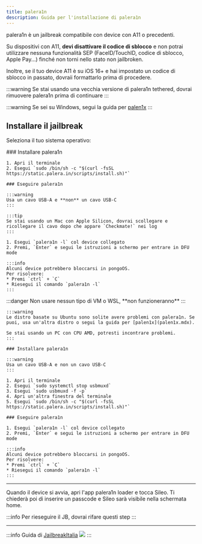 ```yaml
---
title: palera1n
description: Guida per l'installazione di palera1n
---
```



palera1n è un jailbreak compatibile con device con A11 o precedenti.

Su dispositivi con A11, **devi disattivare il codice di sblocco** e non potrai utilizzare nessuna funzionalità SEP (FaceID/TouchID, codice di sblocco, Apple Pay...) finché non torni nello stato non jailbroken.

Inoltre, se il tuo device A11 è su iOS 16+ e hai impostato un codice di sblocco in passato, dovraii formattarlo prima di procedere.

:::warning
Se stai usando una vecchia versione di palera1n tethered, dovrai rimuovere palera1n prima di continuare
:::

:::warning
Se sei su Windows, segui la guida per [palen1x](palen1x.mdx)
:::

## Installare il jailbreak

Seleziona il tuo sistema operativo:

<Tabs>
  <TabItem value="macOS" label="macOS" default>
    ### Installare palera1n

    1. Apri il terminale
    2. Esegui `sudo /bin/sh -c "$(curl -fsSL https://static.palera.in/scripts/install.sh)"`

    ### Eseguire palera1n

    :::warning
    Usa un cavo USB-A e **non** un cavo USB-C
    :::
    
    :::tip
    Se stai usando un Mac con Apple Silicon, dovrai scollegare e ricollegare il cavo dopo che appare `Checkmate!` nei log
    :::

    1. Esegui `palera1n -l` col device collegato
    2. Premi, `Enter` e segui le istruzioni a schermo per entrare in DFU mode

    :::info
    Alcuni device potrebbero bloccarsi in pongoOS.
    Per risolvere:
    * Premi `ctrl` + `C`
    * Riesegui il comando `palera1n -l`
    :::
  </TabItem>
  <TabItem value="linux" label="Linux">
    :::danger
    Non usare nessun tipo di VM o WSL, **non funzioneranno**
    :::

    :::warning
    Le distro basate su Ubuntu sono solite avere problemi con palera1n. Se puoi, usa un'altra distro o segui la guida per [palen1x](palen1x.mdx).

    Se stai usando un PC con CPU AMD, potresti incontrare problemi.
    :::

    ### Installare palera1n

    :::warning
    Usa un cavo USB-A e non un cavo USB-C
    :::

    1. Apri il terminale
    2. Esegui `sudo systemctl stop usbmuxd`
    3. Esegui `sudo usbmuxd -f -p`
    4. Apri un'altra finestra del terminale
    5. Esegui `sudo /bin/sh -c "$(curl -fsSL https://static.palera.in/scripts/install.sh)"`

    ### Eseguire palera1n

    1. Esegui `palera1n -l` col device collegato
    2. Premi, `Enter` e segui le istruzioni a schermo per entrare in DFU mode

    :::info
    Alcuni device potrebbero bloccarsi in pongoOS.
    Per risolvere:
    * Premi `ctrl` + `C`
    * Riesegui il comando `palera1n -l`
    :::

  </TabItem>
</Tabs>

---

Quando il device si avvia, apri l'app palera1n loader e tocca Sileo. Ti chiederà poi di inserire un passcode e Sileo sarà visibile nella schermata home.

:::info
Per rieseguire il JB, dovrai rifare questi step
:::

---
:::info
Guida di [JailbreakItalia](https://t.me/JailbreakItalia) ![](https://upload.wikimedia.org/wikipedia/commons/thumb/8/82/Telegram_logo.svg/15px-Telegram_logo.svg.png)
:::